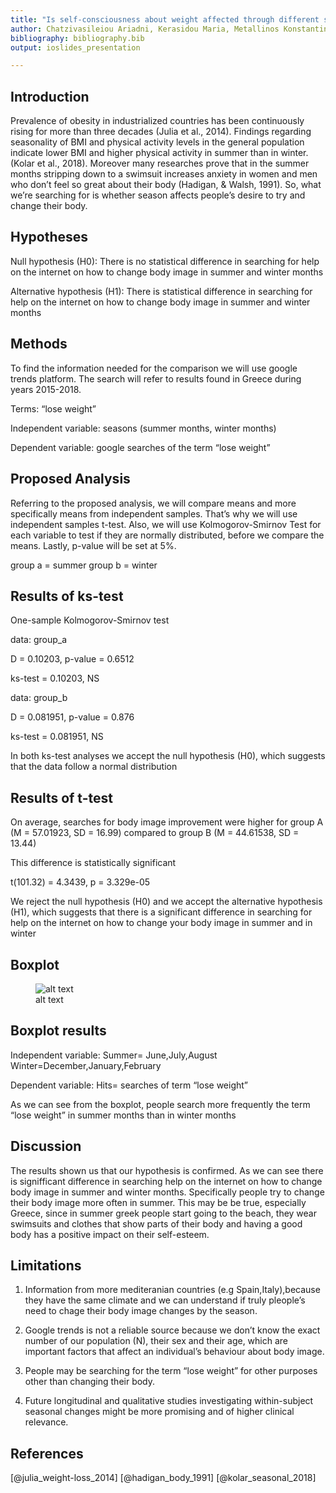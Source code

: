 ```yaml
---
title: "Is self-consciousness about weight affected through different seasons"
author: Chatzivasileiou Ariadni, Kerasidou Maria, Metallinos Konstantinos, Sela Marios
bibliography: bibliography.bib
output: ioslides_presentation

---
```


## Introduction    

Prevalence of obesity in industrialized countries has been
continuously rising for more than three decades (Julia et al., 2014). Findings regarding seasonality of BMI and physical activity levels in the general population indicate lower BMI and higher physical activity in summer than in winter.(Kolar et al., 2018). Moreover many researches prove that in the summer months stripping down to a swimsuit increases anxiety in women and men who don’t feel so great about their body (Hadigan, & Walsh, 1991). So, what we're searching for is whether season affects people's desire to try and change their body.



## Hypotheses


Null hypothesis (H0): There is no statistical difference in searching for help on the internet on how to change body image in summer and winter months

Alternative hypothesis (H1): There is statistical difference in searching for help on the internet on how to change body image in summer and winter months





## Methods

To find the information needed for the comparison we will use google trends platform. The search will refer to results found in Greece during years 2015-2018.

Terms: "lose weight"

Independent variable: seasons (summer months, winter months)

Dependent variable: google searches of the term "lose weight"




## Proposed Analysis

Referring to the proposed analysis, we will compare means and more specifically means from independent samples. That's why we will use independent samples t-test. Also, we will use Kolmogorov-Smirnov Test for each variable to test if they are normally distributed, before we compare the means. Lastly, p-value will be set at 5%.

group a = summer
group b = winter


## Results of ks-test

One-sample Kolmogorov-Smirnov test
 
data:  group_a

D = 0.10203, p-value = 0.6512

ks-test = 0.10203, NS


data:  group_b

D = 0.081951, p-value = 0.876

ks-test = 0.081951, NS

In both ks-test analyses we accept the null hypothesis (H0), which suggests that the data follow a normal distribution

## Results of t-test

On average, searches for body image improvement were higher
for group A (M = 57.01923, SD = 16.99) compared 
to group B (M = 44.61538, SD = 13.44)
 
This difference is statistically significant 

  t(101.32) = 4.3439, p = 3.329e-05
  

We reject the null hypothesis (H0) and we accept the alternative hypothesis (H1), which   suggests that there is a significant difference in searching for help on the internet on how to change your body image in summer and in winter
  

## Boxplot

![alt text](Rplot.03.png) 

## Boxplot results

Independent variable:
Summer= June,July,August
Winter=December,January,February
   
Dependent variable:
Hits= searches of term "lose weight"

As we can see from the boxplot, people search more frequently the term "lose weight" in summer months than in winter months




## Discussion

The results shown us that our hypothesis is confirmed. As we can see there is signifficant difference in searching help on the internet on how to change body image in summer and winter months. Specifically people try to change their body image more often in summer. This may be be true, especially Greece, since in summer greek people start going to the beach, they wear swimsuits and clothes that show parts of their body and having a good body has a positive impact on their self-esteem. 

## Limitations
 
1. Information from more mediteranian countries (e.g Spain,Italy),because they have the same climate and we can understand if truly pleople's need to chage their body image changes by the season. 

2. Google trends is not a reliable source because we don't know the exact number of our population (N), their sex and their age, which are important factors that affect an individual's behaviour about body image. 

3. People may be searching for the term "lose weight" for other purposes other than changing their body. 

4. Future longitudinal and qualitative studies investigating within-subject seasonal changes might be more promising and of higher clinical relevance.

## References
[@julia_weight-loss_2014]
[@hadigan_body_1991]
[@kolar_seasonal_2018]

